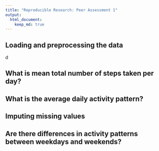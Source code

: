 ```yaml
---
title: "Reproducible Research: Peer Assessment 1"
output: 
  html_document:
    keep_md: true
---
```



## Loading and preprocessing the data

d

## What is mean total number of steps taken per day?



## What is the average daily activity pattern?



## Imputing missing values



## Are there differences in activity patterns between weekdays and weekends?
